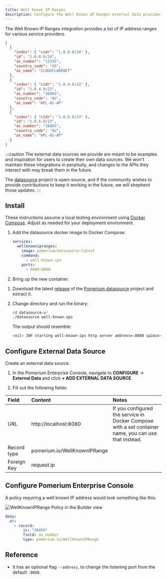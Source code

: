 ```yaml
---
title: Well Known IP Ranges
description: Configure the Well Known IP Ranges external data provider to extend your access policies.
---
```



The Well Known IP Ranges integration provides a list of IP address ranges for various service providers.

```json title="Example"
[
  {
    "index": { "cidr": "1.0.0.0/24" },
    "id": "1.0.0.0/24",
    "as_number": "13335",
    "country_code": "US",
    "as_name": "CLOUDFLARENET"
  },
  {
    "index": { "cidr": "1.0.4.0/23" },
    "id": "1.0.4.0/23",
    "as_number": "38803",
    "country_code": "AU",
    "as_name": "WPL-AS-AP"
  },
  {
    "index": { "cidr": "1.0.6.0/23" },
    "id": "1.0.6.0/23",
    "as_number": "38803",
    "country_code": "AU",
    "as_name": "WPL-AS-AP"
  }
]
```

:::caution
The external data sources we provide are meant to be examples and inspiration for users to create their own data sources. We won't maintain these integrations in perpituity, and changes to the APIs they interact with may break them in the future.

The [datasource](https://github.com/pomerium/datasource) project is open-source, and if the community wishes to provide contributions to keep it working in the future, we will shepherd those updates.
:::

## Install

<Tabs>
<TabItem value="compose" label="Docker Compose">

These instructions assume a local testing environment using [Docker Compose]. Adjust as needed for your deployment environment.

1. Add the datasource docker image to Docker Compose:

   ```yaml
   services:
     wellknownipranges:
       image: pomerium/datasource:latest
       command:
         - well-known-ips
       ports:
         - 8080:8080
   ```

1. Bring up the new container.

</TabItem>

<TabItem value="binary" label="Local Binary">

1. Download the latest [release] of the [Pomerium datasource] project and extract it.
1. Change directory and run the binary:

   ```sh
   cd datasource-v*
   ./datasource well-known-ips
   ```

   The output should resemble:

   ```sh
   <nil> INF starting well-known-ips http server address=:8080 ip2asn-url=https://iptoasn.com/data/ip2asn-v4.tsv.gz
   ```

</TabItem>

</Tabs>

## Configure External Data Source

Create an external data source:

1. In the Pomerium Enterprise Console, navigate to **CONFIGURE** → **External Data** and click **+ ADD EXTERNAL DATA SOURCE**.

1. Fill out the following fields:

| Field       | Content                      | Notes                                                                                                |
| :---------- | :--------------------------- | :--------------------------------------------------------------------------------------------------- |
| URL         | http://localhost:8080        | If you configured the service in Docker Compose with a set container name, you can use that instead. |
| Record type | pomerium.io/WellKnownIPRange |                                                                                                      |
| Foreign Key | request.ip                   |                                                                                                      |

## Configure Pomerium Enterprise Console

A policy requiring a well known IP address would look something like this:

<Tabs>
<TabItem value="builder" label="Builder">

![WellKnownIPRange Policy in the Builder view](./img/well-known-ip-range-policy.png)

</TabItem>
<TabItem value="editor" label="Editor">

```yaml showLineNumbers
deny:
  or:
    - record:
        is: "36459"
        field: as_number
        type: pomerium.io/WellKnownIPRange
```

</TabItem>
</Tabs>

## Reference

- It has an optional flag `--address`, to change the listening port from the default `:8080`.

[docker compose]: https://docs.docker.com/compose/
[pomerium datasource]: https://github.com/pomerium/datasource
[release]: https://github.com/pomerium/datasource/releases
